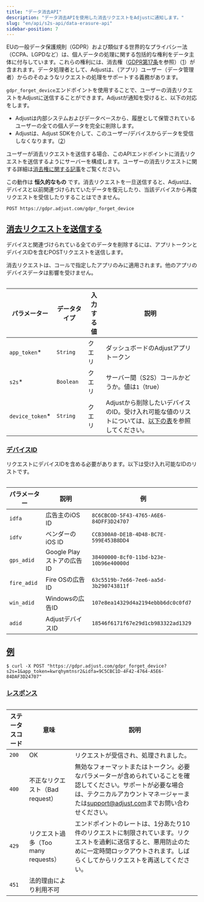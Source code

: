 ```yaml
---
title: "データ消去API"
description: "データ消去APIを使用した消去リクエストをAdjustに通知します。"
slug: "en/api/s2s-api/data-erasure-api"
sidebar-position: 7
---
```

EUの一般データ保護規則（GDPR）および類似する世界的なプライバシー法（CCPA、LGPDなど）は、個人データの処理に関する包括的な権利をデータ主体に付与しています。これらの権利には、消去権（[GDPR第17条](https://gdpr.eu/article-17-right-to-be-forgotten/)を参照）（[1](https://help.adjust.com/en/article/gdpr#ref-1)）が含まれます。データ処理者として、Adjustは、（アプリ）ユーザー（データ管理者）からのそのようなリクエストの処理をサポートする義務があります。

`gdpr_forget_device`エンドポイントを使用することで、ユーザーの消去リクエストをAdjustに送信することができます。Adjustが通知を受けると、以下の対応をします。

* Adjustは内部システムおよびデータベースから、履歴として保管されているユーザーの全ての個人データを完全に削除します。
* Adjustは、Adjust SDKを介して、このユーザー/デバイスからデータを受信しなくなります。（[2](https://help.adjust.com/en/article/gdpr#ref-2)）

ユーザーが消去リクエストを送信する場合、このAPIエンドポイントに消去リクエストを送信するようにサーバーを構成します。ユーザーの消去リクエストに関する詳細は[消去権に関する記事](https://help.adjust.com/en/article/gdpr)をご覧ください。
<callout type="important"> 

この動作は **恒久的なもの** です。消去リクエストを一旦送信すると、Adjustは、デバイスと以前関連づけられていたデータを復元したり、当該デバイスから再度リクエストを受信したりすることはできません。
</Callout> <codeblock title="エンドポイント" highlight="/gdpr_forget_device"> 

```http
POST https://gdpr.adjust.com/gdpr_forget_device
```

</CodeBlock> 

[消去リクエストを送信する](send-an-erasure-request)
---------------------------------------

デバイスと関連づけられている全てのデータを削除するには、アプリトークンとデバイスIDを含むPOSTリクエストを送信します。
<callout type="note"> 

消去リクエストは、コールで指定したアプリのみに適用されます。他のアプリのデバイスデータは影響を受けません。
</Callout> <table> 

|      パラメーター       |  データタイプ   | 入力する値 |                                  説明                                  |
|-------------------|-----------|-------|----------------------------------------------------------------------|
| `app_token`\*    | `String`  | クエリ   | ダッシュボードのAdjustアプリトークン                                                |
| `s2s`\*          | `Boolean` | クエリ   | サーバー間（S2S）コールかどうか。値は`1`（true）                                        |
| `device_token`\* | `String`  | クエリ   | Adjustから削除したいデバイスのID。受け入れ可能な値のリストについては、[以下の表](#device-ids)を参照してください。 |

</Table> 

### [デバイスID](device-identifiers)

リクエストにデバイスIDを含める必要があります。以下は受け入れ可能なIDのリストです。
<table> 

|   パラメーター    |         説明          |                   例                    |
|-------------|---------------------|----------------------------------------|
| `idfa`      | 広告主のiOS ID          | `8C6CBCOD-5F43-4765-A6E6-84DFF3D24707` |
| `idfv`      | ベンダーのiOS ID         | `CCB300A0-DE1B-4D48-BC7E-599E453B8DD4` |
| `gps_adid`  | Google Playストアの広告ID | `38400000-8cf0-11bd-b23e-10b96e40000d` |
| `fire_adid` | Fire OSの広告ID        | `63c5519b-7e66-7ee6-aa5d-3b290743811f` |
| `win_adid`  | Windowsの広告ID        | `107e8ea14329d4a2194ebbb6dc0c0fd7`     |
| `adid`      | AdjustデバイスID        | `18546f6171f67e29d1cb983322ad1329`     |

</Table> 

[例](example)
------------

<codeblock title="cURL" highlight="app_token=kwrqhymtnsr2&idfa=9C5CBC1D-4F42-4764-A5E6-84DAF3D24707"> 

```console
$ curl -X POST "https://gdpr.adjust.com/gdpr_forget_device?s2s=1&app_token=kwrqhymtnsr2&idfa=9C5CBC1D-4F42-4764-A5E6-84DAF3D24707"
```

</CodeBlock> 

### [レスポンス](responses)

<table> 

| ステータスコード |             意味             |                                                                    説明                                                                     |
|----------|----------------------------|-------------------------------------------------------------------------------------------------------------------------------------------|
| `200`    | OK                         | リクエストが受信され、処理されました。                                                                                                                       |
| `400`    | 不正なリクエスト（Bad request）      | 無効なフォーマットまたはトークン。必要なパラメーターが含められていることを確認してください。サポートが必要な場合は、テクニカルアカウントマネージャーまたは[support@adjust.com](mailto:support@adjust.com)までお問い合わせください。 |
| `429`    | リクエスト過多（Too many requests） | エンドポイントのレートは、1分あたり10件のリクエストに制限されています。リクエストを過剰に送信すると、悪用防止のために一定時間ロックアウトされます。しばらくしてからリクエストを再送してください。                                        |
| `451`    | 法的理由により利用不可                |                                                                                                                                           |

</Table>

